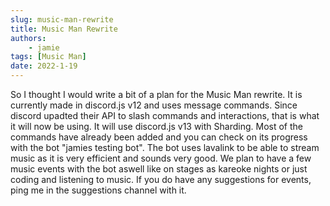 ```yaml
---
slug: music-man-rewrite
title: Music Man Rewrite
authors:
	- jamie
tags: [Music Man]
date: 2022-1-19
---
```


So I thought I would write a bit of a plan for the Music Man rewrite. It is currently made in discord.js v12 and uses message commands. Since discord upadted their API to slash commands and interactions, that is what it will now be using. It will use discord.js v13 with Sharding. Most of the commands have already been added and you can check on its progress with the bot "jamies testing bot". The bot uses lavalink to be able to stream music as it is very efficient and sounds very good. We plan to have a few music events with the bot aswell like on stages as kareoke nights or just coding and listening to music. If you do have any suggestions for events, ping me in the suggestions channel with it.